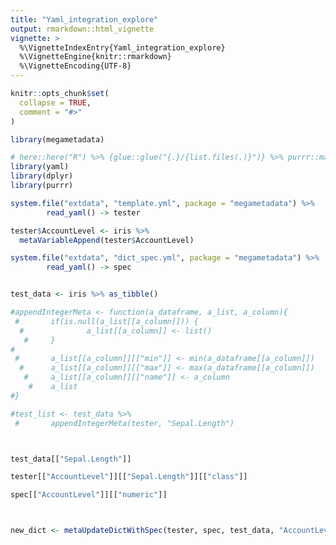 ```yaml
---
title: "Yaml_integration_explore"
output: rmarkdown::html_vignette
vignette: >
  %\VignetteIndexEntry{Yaml_integration_explore}
  %\VignetteEngine{knitr::rmarkdown}
  %\VignetteEncoding{UTF-8}
---
```


```r
knitr::opts_chunk$set(
  collapse = TRUE,
  comment = "#>"
)
```

```r
library(megametadata)

# here::here("R") %>% {glue::glue("{.}/{list.files(.)}")} %>% purrr::map(source)
library(yaml)
library(dplyr)
library(purrr)
```


```r


system.file("extdata", "template.yml", package = "megametadata") %>%
        read_yaml() -> tester

tester$AccountLevel <- iris %>% 
  metaVariableAppend(tester$AccountLevel) 

system.file("extdata", "dict_spec.yml", package = "megametadata") %>%
        read_yaml() -> spec


test_data <- iris %>% as_tibble()

#appendIntegerMeta <- function(a_dataframe, a_list, a_column){
 #       if(is.null(a_list[[a_column]])) {
  #              a_list[[a_column]] <- list()
   #     }
#
 #       a_list[[a_column]][["min"]] <- min(a_dataframe[[a_column]])
  #      a_list[[a_column]][["max"]] <- max(a_dataframe[[a_column]])
   #     a_list[[a_column]][["name"]] <- a_column
    #    a_list
#}

#test_list <- test_data %>%
 #       appendIntegerMeta(tester, "Sepal.Length")



test_data[["Sepal.Length"]]

tester[["AccountLevel"]][["Sepal.Length"]][["class"]]

spec[["AccountLevel"]][["numeric"]]



new_dict <- metaUpdateDictWithSpec(tester, spec, test_data, "AccountLevel")



```

